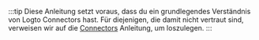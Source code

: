:::tip
Diese Anleitung setzt voraus, dass du ein grundlegendes Verständnis von Logto Connectors hast. Für diejenigen, die damit nicht vertraut sind, verweisen wir auf die [Connectors](/connectors) Anleitung, um loszulegen.
:::
